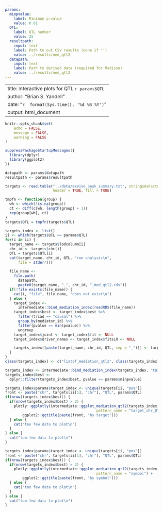 ```yaml
---
params:
  minpvalue:
    label: Minimum p-value
    value: 0.01
  QTL:
    label: QTL number
    value: 25
  resultpath:
    input: text
    label: Path to put CSV results (none if '')
    value: ../results/med_qtl2
  datapath:
    input: text
    label: Path to derived data (required for Madison)
    value: ../results/med_qtl2
---
```


---
title: Interactive plots for QTL `r params$QTL`
author: "Brian S. Yandell"
date: "`r  format(Sys.time(), '%d %B %Y')`"
output: html_document
---

```r
knitr::opts_chunk$set(
	echo = FALSE,
	message = FALSE,
	warning = FALSE
)
```

```r
suppressPackageStartupMessages({
  library(dplyr)
  library(ggplot2)
})
```

```r
datapath <- params$datapath
resultpath <- params$resultpath
```

```r
targets <- read.table("../data/exvivo_peak_summary.txt", stringsAsFactors = FALSE,
                      header = TRUE, fill = TRUE)
```

```r
tmpfn <- function(group) {
  wh <- which(!is.na(group))
  ct <- diff(c(wh, length(group) + 1))
  rep(group[wh], ct)
}
targets$QTL = tmpfn(targets$QTL)
```


```r
targets_index <- list()
ii <- which(targets$QTL == params$QTL)
for(i in ii) {
  target_name <- targets$lodcolumn[i]
  chr_id <- targets$chr[i]
  QTL = targets$QTL[i]
  cat(target_name, chr_id, QTL, "run analysis\n",
      file = stderr())
  
  file_name <- 
    file.path(
      datapath,
      paste0(target_name, "_", chr_id, "_med_qtl2.rds"))
  if(!file.exists(file_name)) {
    cat(i, "file", file_name, "does not exist\n")
  } else {
    target_index <- 
      intermediate::bind_mediation_index(readRDS(file_name))
    target_index$best <- target_index$best %>%
      filter(triad == "causal") %>%
      group_by(mediator_id) %>%
      filter(pvalue == min(pvalue)) %>%
      ungroup
    target_index$joint <- target_index$fit <- NULL
    target_index$driver_names <- target_index$fitsLR <- NULL

    targets_index[[paste(target_name, chr_id, QTL, sep = "_")]] <- target_index
  }
}
class(targets_index) <- c("listof_mediation_qtl2", class(targets_index))
```

```r
targets_index <- intermediate::bind_mediation_index(targets_index, "target_chr_QTL")
targets_index$best <- 
  dplyr::filter(targets_index$best, pvalue <= params$minpvalue)
```

```r
targets_index$params$target_index <- unique(targets[ii, "pos"])
front <- paste("chr", targets[ii[1], "chr"], "QTL", params$QTL)
if(nrow(targets_index$best)) {
  if(nrow(targets_index$best) > 2) {
    plotly::ggplotly(intermediate::ggplot_mediation_qtl2(targets_index,
                                          pattern_name = "target_chr_QTL") +
        ggplot2::ggtitle(paste(front, "by target")))
  } else {
    cat("too few data to plot\n")
  }
} else {
  cat("too few data to plot\n")
}
```

```r
targets_index$params$target_index <- unique(targets[ii, "pos"])
front <- paste("chr", targets[ii[1], "chr"], "QTL", params$QTL)
if(nrow(targets_index$best)) {
  if(nrow(targets_index$best) > 2) {
    plotly::ggplotly(intermediate::ggplot_mediation_qtl2(targets_index,
                                          pattern_name = "symbol") +
        ggplot2::ggtitle(paste(front, "by symbol")))
  } else {
    cat("too few data to plot\n")
  }
} else {
  cat("too few data to plot\n")
}
```